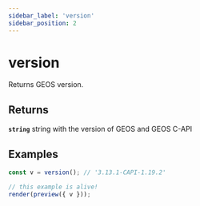 ```yaml
---
sidebar_label: 'version'
sidebar_position: 2
---
```


# version

Returns GEOS version.

## Returns

**`string`** string with the version of GEOS and GEOS C-API

## Examples

```js live noInline
const v = version(); // '3.13.1-CAPI-1.19.2'

// this example is alive!
render(preview({ v }));
```

